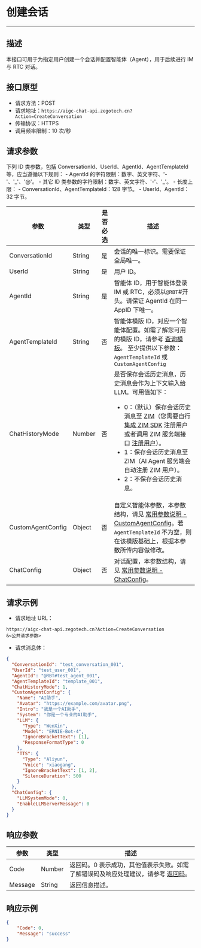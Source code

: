 # 创建会话
---

##  描述

本接口可用于为指定用户创建一个会话并配置智能体（Agent），用于后续进行 IM 与 RTC 对话。

## 接口原型

- 请求方法：POST
- 请求地址：`https://aigc-chat-api.zegotech.cn?Action=CreateConversation`
- 传输协议：HTTPS
- 调用频率限制：10 次/秒

## 请求参数

<Note title="说明">
下列 ID 类参数，包括 ConversationId、UserId、AgentId、AgentTemplateId 等，应当遵循以下规则：
- AgentId 的字符限制：数字、英文字符、'-'、'_'、'@'。
- 其它 ID 类参数的字符限制：数字、英文字符、'-'、'_'。
- 长度上限：
  - ConversationId、AgentTemplateId：128 字节。
  - UserId、AgentId：32 字节。
</Note>

| 参数               | 类型   | 是否必选 | 描述                                                                                                                                   |
|------------------|------|------|--------------------------------------------------------------------------------------------------------------------------------------|
| ConversationId   | String | 是    | 会话的唯一标识。需要保证全局唯一。                                                                                                               |
| UserId           | String | 是    | 用户 ID。                                                                                                                              |
| AgentId          | String | 是    | 智能体 ID，用于智能体登录 IM 或 RTC，必须以`@RBT`#开头。<Note title="说明">请保证 AgentId 在同一 AppID 下唯一。</Note>                                                              |
| AgentTemplateId  | String | 否    | 智能体模版 ID，对应一个智能体配置。如需了解您可用的模版 ID，请参考 [查询模板](./../Template/Describe%20Custom%20Agent%20Template.mdx)。 <Note tiIDstle="说明">至少提供以下参数：`AgentTemplateId` 或 `CustomAgentConfig`</Note>                                           |
| ChatHistoryMode  | Number    | 否    | 是否保存会话历史消息，历史消息会作为上下文输入给 LLM。可用值如下：<ul><li>0：（默认）保存会话历史消息至 [ZIM](https://doc-zh.zego.im/zim-android/introduction/overview)（您需要自行 [集成 ZIM SDK](https://doc-zh.zego.im/zim-android/send-and-receive-messages) 注册用户或者调用 ZIM 服务端接口 [注册用户](https://doc-zh.zego.im/zim-server/user/batch-register-users)）。</li><li>1：保存会话历史消息至 ZIM（AI Agent 服务端会自动注册 ZIM 用户）。</li><li>2：不保存会话历史消息。</li></ul> |
| CustomAgentConfig| Object | 否    | 自定义智能体参数，本参数结构，请见 [常用参数说明 - CustomAgentConfig](./../Common%20Parameter%20Description.mdx#customagentconfig)。若 `AgentTemplateId` 不为空，则在该模版基础上，根据本参数所传内容做修改。                  |
| ChatConfig       | Object | 否    | 对话配置，本参数结构，请见 [常用参数说明 - ChatConfig](./../Common%20Parameter%20Description.mdx#chatconfig)。              |

## 请求示例

- 请求地址 URL：

```https
https://aigc-chat-api.zegotech.cn?Action=CreateConversation
&<公共请求参数>
```

- 请求消息体：
```json
{
  "ConversationId": "test_conversation_001",
  "UserId": "test_user_001",
  "AgentId": "@RBT#test_agent_001",
  "AgentTemplateId": "template_001",
  "ChatHistoryMode": 1,
  "CustomAgentConfig": {
    "Name": "AI助手",
    "Avatar": "https://example.com/avatar.png",
    "Intro": "我是一个AI助手",
    "System": "你是一个专业的AI助手",
    "LLM": {
      "Type": "WenXin",
      "Model": "ERNIE-Bot-4",
      "IgnoreBracketText": [1],
      "ResponseFormatType": 0
    },
    "TTS": {
      "Type": "Aliyun",
      "Voice": "xiaogang",
      "IgnoreBracketText": [1, 2],
      "SilenceDuration": 500
    }
  },
  "ChatConfig": {
    "LLMSystemMode": 0,
    "EnableLLMServerMessage": 0
  }
}
```

## 响应参数

| 参数 | 类型 | 描述 |
|------|------|------|
| Code | Number | 返回码。0 表示成功，其他值表示失败。如需了解错误码及响应处理建议，请参考 [返回码](./../Return%20codes.mdx)。 |
| Message | String | 返回信息描述。 |

## 响应示例

```json
{
    "Code": 0,
    "Message": "success"
}
```

